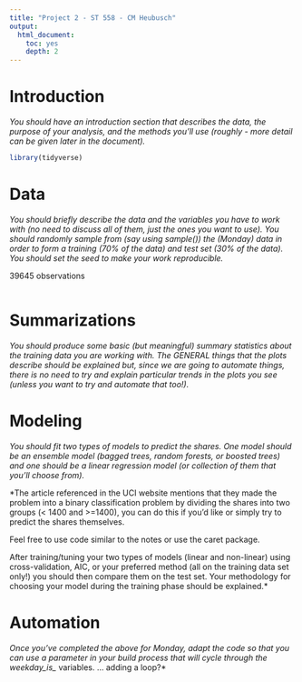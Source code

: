 ```yaml
---
title: "Project 2 - ST 558 - CM Heubusch"
output: 
  html_document:
    toc: yes
    depth: 2
---
```

# Introduction

*You should have an introduction section that describes the data, the purpose of your analysis, and the
methods you’ll use (roughly - more detail can be given later in the document).*

```r
library(tidyverse)
```

# Data 
*You should briefly describe the data and the variables you have to work with (no need to discuss all of them,
just the ones you want to use).
You should randomly sample from (say using sample()) the (Monday) data in order to form a training (70%
of the data) and test set (30% of the data). You should set the seed to make your work reproducible.*

39645 observations
```r

```

# Summarizations
*You should produce some basic (but meaningful) summary statistics about the training data you are working
with. The GENERAL things that the plots describe should be explained but, since we are going to automate
things, there is no need to try and explain particular trends in the plots you see (unless you want to try and
automate that too!).*

# Modeling
*You should fit two types of models to predict the shares. One model should be an ensemble model (bagged
trees, random forests, or boosted trees) and one should be a linear regression model (or collection of them
that you’ll choose from).*

*The article referenced in the UCI website mentions that they made the problem into a binary classification
problem by dividing the shares into two groups (< 1400 and >=1400), you can do this if you’d like or simply
try to predict the shares themselves.

Feel free to use code similar to the notes or use the caret package.

After training/tuning your two types of models (linear and non-linear) using cross-validation, AIC, or your
preferred method (all on the training data set only!) you should then compare them on the test set. Your
methodology for choosing your model during the training phase should be explained.* 

# Automation
*Once you’ve completed the above for Monday, adapt the code so that you can use a parameter in your build
process that will cycle through the weekday_is_* variables.*
*... adding a loop?*